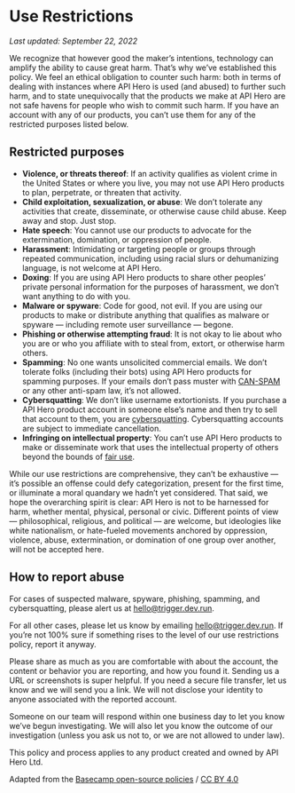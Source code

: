 # Use Restrictions

_Last updated: September 22, 2022_

We recognize that however good the maker’s intentions, technology can amplify the ability to cause great harm. That’s why we’ve established this policy. We feel an ethical obligation to counter such harm: both in terms of dealing with instances where API Hero is used (and abused) to further such harm, and to state unequivocally that the products we make at API Hero are not safe havens for people who wish to commit such harm. If you have an account with any of our products, you can’t use them for any of the restricted purposes listed below.

## Restricted purposes

- **Violence, or threats thereof**: If an activity qualifies as violent crime in the United States or where you live, you may not use API Hero products to plan, perpetrate, or threaten that activity.
- **Child exploitation, sexualization, or abuse**: We don’t tolerate any activities that create, disseminate, or otherwise cause child abuse. Keep away and stop. Just stop.
- **Hate speech**: You cannot use our products to advocate for the extermination, domination, or oppression of people.
- **Harassment**: Intimidating or targeting people or groups through repeated communication, including using racial slurs or dehumanizing language, is not welcome at API Hero.
- **Doxing**: If you are using API Hero products to share other peoples’ private personal information for the purposes of harassment, we don’t want anything to do with you.
- **Malware or spyware**: Code for good, not evil. If you are using our products to make or distribute anything that qualifies as malware or spyware — including remote user surveillance — begone.
- **Phishing or otherwise attempting fraud**: It is not okay to lie about who you are or who you affiliate with to steal from, extort, or otherwise harm others.
- **Spamming**: No one wants unsolicited commercial emails. We don’t tolerate folks (including their bots) using API Hero products for spamming purposes. If your emails don’t pass muster with [CAN-SPAM](https://www.ftc.gov/tips-advice/business-center/guidance/can-spam-act-compliance-guide-business) or any other anti-spam law, it’s not allowed.
- **Cybersquatting**: We don’t like username extortionists. If you purchase a API Hero product account in someone else’s name and then try to sell that account to them, you are [cybersquatting](https://www.law.cornell.edu/uscode/text/15/1125). Cybersquatting accounts are subject to immediate cancellation.
- **Infringing on intellectual property**: You can’t use API Hero products to make or disseminate work that uses the intellectual property of others beyond the bounds of [fair use](https://www.copyright.gov/fair-use/more-info.html).

While our use restrictions are comprehensive, they can’t be exhaustive — it’s possible an offense could defy categorization, present for the first time, or illuminate a moral quandary we hadn’t yet considered. That said, we hope the overarching spirit is clear: API Hero is not to be harnessed for harm, whether mental, physical, personal or civic. Different points of view — philosophical, religious, and political — are welcome, but ideologies like white nationalism, or hate-fueled movements anchored by oppression, violence, abuse, extermination, or domination of one group over another, will not be accepted here.

## How to report abuse

For cases of suspected malware, spyware, phishing, spamming, and cybersquatting, please alert us at [hello@trigger.dev.run](mailto:hello@trigger.dev.run).

For all other cases, please let us know by emailing [hello@trigger.dev.run](mailto:hello@trigger.dev.run). If you’re not 100% sure if something rises to the level of our use restrictions policy, report it anyway.

Please share as much as you are comfortable with about the account, the content or behavior you are reporting, and how you found it. Sending us a URL or screenshots is super helpful. If you need a secure file transfer, let us know and we will send you a link. We will not disclose your identity to anyone associated with the reported account.

Someone on our team will respond within one business day to let you know we’ve begun investigating. We will also let you know the outcome of our investigation (unless you ask us not to, or we are not allowed to under law).

This policy and process applies to any product created and owned by API Hero Ltd.

Adapted from the [Basecamp open-source policies](https://github.com/basecamp/policies) / [CC BY 4.0](https://creativecommons.org/licenses/by/4.0/)
